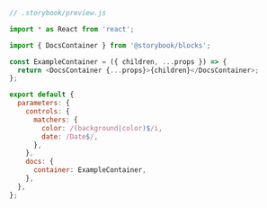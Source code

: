 ```js
// .storybook/preview.js

import * as React from 'react';

import { DocsContainer } from '@storybook/blocks';

const ExampleContainer = ({ children, ...props }) => {
  return <DocsContainer {...props}>{children}</DocsContainer>;
};

export default {
  parameters: {
    controls: {
      matchers: {
        color: /(background|color)$/i,
        date: /Date$/,
      },
    },
    docs: {
      container: ExampleContainer,
    },
  },
};
```
